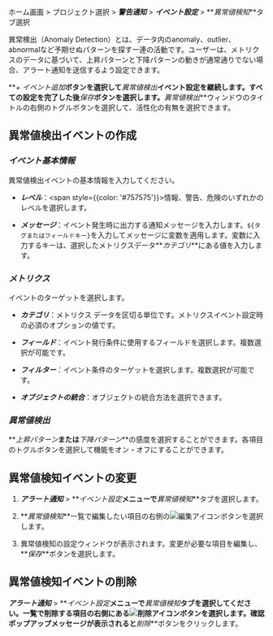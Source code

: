 ホーム画面 > プロジェクト選択 > **_警告通知_** > **_イベント設定_** > **_異常値検知_**タブ選択

異常検出（Anomaly Detection）とは、データ内のanomaly、outlier、abnormalなど予期せぬパターンを探す一連の活動です。ユーザーは、メトリクスのデータに基づいて、上昇パターンと下降パターンの動きが通常通りでない場合、アラート通知を送信するよう設定できます。 

<ImgLang img='set-event-abnormal.png' desc='異常値検知' />

**_+ イベント追加_**ボタンを選択して**_異常値検出_**イベント設定を継続します。すべての設定を完了した後**_保存_**ボタンを選択します。**_異常値検出_**ウィンドウのタイトルの右側のトグルボタンを選択して、活性化の有無を選択できます。

## 異常値検出イベントの作成

<ImgLang img='set-event-anormal-create.png' desc='異常値検知' />

### **_イベント基本情報_**

異常値検出イベントの基本情報を入力してください。

- **_レベル_**：<span style={{color: '#757575'}}>情報</span>、<span class='slow'>警告</span>、<span class='vslow'>危険</span>のいずれかのレベルを選択します。

- **_メッセージ_**：イベント発生時に出力する通知メッセージを入力します。`${タグまたはフィールドキー}`を入力してメッセージに変数を適用します。変数に入力するキーは、選択したメトリクスデータ**_カテゴリ_**にある値を入力します。

### **_メトリクス_**

イベントのターゲットを選択します。

- **_カテゴリ_**：メトリクス データを区切る単位です。メトリクスイベント設定時の必須のオプションの値です。

- **_フィールド_**：イベント発行条件に使用するフィールドを選択します。複数選択が可能です。

- **_フィルター_**：イベント条件のターゲットを選択します。複数選択が可能です。

- **_オブジェクトの統合_**：オブジェクトの統合方法を選択できます。

### **_異常値検出_**

**_上昇パターン_**または**_下降パターン_**の感度を選択することができます。各項目のトグルボタンを選択して機能をオン・オフにすることができます。

## 異常値検知イベントの変更

1. **_アラート通知_** > **_イベント設定_**メニューで**_異常値検知_**タブを選択します。

2. **_異常値検知_**一覧で編集したい項目の右側の![編集アイコン](/img/ico-edit.svg)ボタンを選択します。

3. 異常値検知の設定ウィンドウが表示されます。変更が必要な項目を編集し、**_保存_**ボタンを選択します。

## 異常値検知イベントの削除

 **_アラート通知_** > **_イベント設定_**メニューで**_異常値検知_**タブを選択してください。一覧で削除する項目の右側にある![削除アイコン](/img/ico-trash.svg)ボタンを選択します。確認ポップアップメッセージが表示されると**_削除_**ボタンをクリックします。
